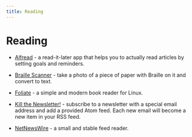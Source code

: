 ```yaml
---
title: Reading
---
```


# Reading

- [Alfread](https://alfreadapp.com/) - a read-it-later app that helps you to actually read articles by setting goals and reminders. <nobr className="v-align"><i className="ri-apple-line"></i></nobr>

- [Braille Scanner](https://apps.apple.com/us/app/braille-scanner/id1517369095) - take a photo of a piece of paper with Braille on it and convert to text. <nobr className="v-align"><i className="ri-apple-line"></i></nobr>

- [Foliate](https://github.com/johnfactotum/foliate) - a simple and modern book reader for Linux. <nobr className="v-align"><i className="ri-ubuntu-line"></i> <i className="ri-open-source-line"></i></nobr>

- [Kill the Newsletter!](https://kill-the-newsletter.com/) - subscribe to a newsletter with a special email address and add a provided Atom feed. Each new email will become a new item in your RSS feed. <nobr className="v-align"><i className="ri-html5-line"></i> <i className="ri-open-source-line"></i></nobr>

- [NetNewsWire](https://netnewswire.com/) - a small and stable feed reader. <nobr className="v-align"><i className="ri-apple-line"></i> <i className="ri-open-source-line"></i></nobr>
